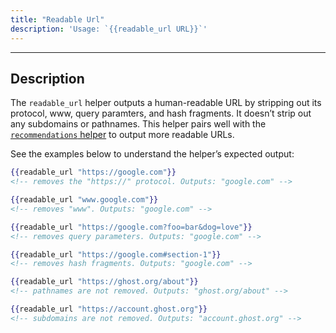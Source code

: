 ```yaml
---
title: "Readable Url"
description: 'Usage: `{{readable_url URL}}`'
---
```


***

## Description

The `readable_url` helper outputs a human-readable URL by stripping out its protocol, www, query paramters, and hash fragments. It doesn’t strip out any subdomains or pathnames. This helper pairs well with the [`recommendations` helper](/themes/helpers/recommendations) to output more readable URLs.

See the examples below to understand the helper’s expected output:

```handlebars
{{readable_url "https://google.com"}}
<!-- removes the "https://" protocol. Outputs: "google.com" -->

{{readable_url "www.google.com"}}
<!-- removes "www". Outputs: "google.com" -->

{{readable_url "https://google.com?foo=bar&dog=love"}} 
<!-- removes query parameters. Outputs: "google.com" -->

{{readable_url "https://google.com#section-1"}}
<!-- removes hash fragments. Outputs: "google.com" -->

{{readable_url "https://ghost.org/about"}}
<!-- pathnames are not removed. Outputs: "ghost.org/about" -->

{{readable_url "https://account.ghost.org"}}
<!-- subdomains are not removed. Outputs: "account.ghost.org" -->
```